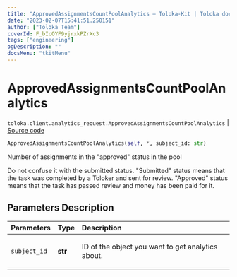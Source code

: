 ```yaml
---
title: "ApprovedAssignmentsCountPoolAnalytics — Toloka-Kit | Toloka documentation"
date: "2023-02-07T15:41:51.250151"
author: ["Toloka Team"]
coverId: F_bIcOYF9yjrxkPZrXc3
tags: ["engineering"]
ogDescription: ""
docsMenu: "tkitMenu"
---
```


# ApprovedAssignmentsCountPoolAnalytics
`toloka.client.analytics_request.ApprovedAssignmentsCountPoolAnalytics` | [Source code](https://github.com/Toloka/toloka-kit/blob/v1.1.3/src/client/analytics_request.py#L101)

```python
ApprovedAssignmentsCountPoolAnalytics(self, *, subject_id: str)
```

Number of assignments in the "approved" status in the pool

Do not confuse it with the submitted status.
"Submitted" status means that the task was completed by a Toloker and sent for review.
"Approved" status means that the task has passed review and money has been paid for it.

## Parameters Description

| Parameters | Type | Description |
| :----------| :----| :-----------|
`subject_id`|**str**|<p>ID of the object you want to get analytics about.</p>